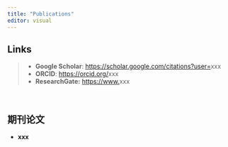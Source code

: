 ```yaml
---
title: "Publications"
editor: visual
---
```


::: callout-note
## Links

> -   **Google Scholar**: [https://scholar.google.com/citations?user=](https://scholar.google.com/citations?user=tlkDP2AAAAAJ){.uri}xxx
> -   **ORCID**: [https://orcid.org/](https://orcid.org/0000-0002-2011-7535){.uri}xxx
> -   **ResearchGate:** [https://www.](https://www.researchgate.net/profile/Yujun-Lian){.uri}xxx
:::

 

## 期刊论文

-   **xxx**